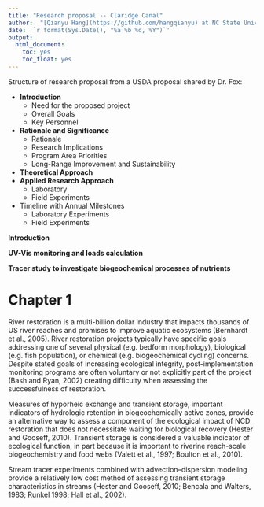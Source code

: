 ```yaml
---
title: "Research proposal -- Claridge Canal"
author:  "[Qianyu Hang](https://github.com/hangqianyu) at NC State University"
date: '`r format(Sys.Date(), "%a %b %d, %Y")`'
output:
  html_document:
    toc: yes
    toc_float: yes
---
```


Structure of research proposal from a USDA proposal shared by Dr. Fox: 

* **Introduction**
  - Need for the proposed project
  - Overall Goals
  - Key Personnel
* **Rationale and Significance**
  - Rationale
  - Research Implications
  - Program Area Priorities
  - Long-Range Improvement and Sustainability
* **Theoretical Approach**
* **Applied Research Approach**
  - Laboratory
  - Field Experiments
* Timeline with Annual Milestones
  - Laboratory Experiments
  - Field Experiments

**Introduction**

**UV-Vis monitoring and loads calculation**

**Tracer study to investigate biogeochemical processes of nutrients**

# Chapter 1
River restoration is a multi-billion dollar industry that impacts thousands of US river reaches and promises to improve aquatic ecosystems (Bernhardt et al., 2005). River restoration projects typically have specific goals addressing one of several physical (e.g. bedform morphology), biological (e.g. fish population), or chemical (e.g. biogeochemical cycling) concerns. Despite stated goals of increasing ecological integrity, post-implementation monitoring programs are often voluntary or not explicitly part of the project (Bash and Ryan, 2002) creating difficulty when assessing the successfulness of restoration.

Measures of hyporheic exchange and transient storage, important indicators of hydrologic retention in biogeochemically active zones, provide an alternative way to assess a component of the ecological impact of NCD restoration that does not necessitate waiting for biological recovery (Hester and Gooseff, 2010). Transient storage is considered a valuable indicator of ecological function, in part because it is important to riverine reach-scale biogeochemistry and food webs (Valett et al., 1997; Boulton et al., 2010). 

Stream tracer experiments combined with advection–dispersion modeling provide a relatively low cost method of assessing transient storage characteristics in streams (Hester and Gooseff, 2010; Bencala and Walters, 1983; Runkel 1998; Hall et al., 2002). 












